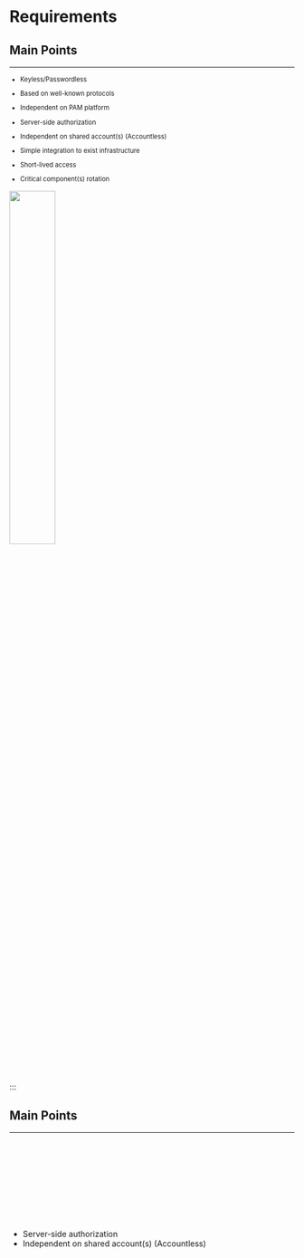 
# Requirements {background-image="themes/topic.jpg"}

## Main Points {background-image="themes/bg2.jpg"}

<hr>

::: {auto-animate=true}

::: {style="font-size: 80%;"}

- Keyless/Passwordless

::: {.fragment}
- Based on well-known protocols
:::

::: {.fragment}
- Independent on PAM platform
:::

::: {.fragment}
- Server-side authorization
:::


::: {.fragment}
- Independent on shared account(s) (Accountless)
:::

::: {.fragment}
- Simple integration to exist infrastructure
:::

::: {.fragment}
- Short-lived access
:::

::: {.fragment}
- Critical component(s) rotation
:::
:::
:::

::: {.fragment}
![](/src/images/openssh-cert-logo.svg){width=40% fig-align="center"}
:::

:::

## Main Points {background-image="themes/bg2.jpg"}

<hr>

::: {auto-animate=true}
::: {style="margin-top: 170px; font-size: 1em;"}
- Server-side authorization
- Independent on shared account(s) (Accountless)
:::
:::

